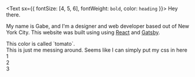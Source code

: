 <Text sx={{  fontSize: [4, 5, 6], fontWeight: `bold`, color: `heading` }}>
  Hey there.
</Text>

My name is Gabe, and I'm a designer and web developer based out of New York City. This website was built using using <a target="_blank" rel="noopener noreferrer" href="https://www.reactjs.org">React</a> and <a target="_blank" rel="noopener noreferrer" href="https://www.gatsbyjs.com">Gatsby</a>.
<!--I graduated from <a target="_blank" rel="noopener noreferrer" href="https://gallatin.nyu.edu">NYU Gallatin</a> with a concentration in American Media Studies and a minor in Graphic Design.-->


<div style={{padding: '1rem', margin: '5rem 0rem 5rem 0rem', border: '1px dashed tomato', borderColor: 'tomato'}}>
  This color is called `tomato`.
</div>
<div style={{padding: '1rem', margin: '5rem 0 5rem 0', border: '1px dashed tomato', borderColor: 'tomato'}}>
  This is just me messing around. Seems like I can simply put my css in here
</div>

<div class="grid overflow-hidden grid-cols-3 grid-rows-2 gap-2">
	<div class="box row-span-2">1</div>
	<div class="box col-start-2 col-span-2">2</div>
	<div class="box col-start-2 col-span-2">3</div>
</div>
